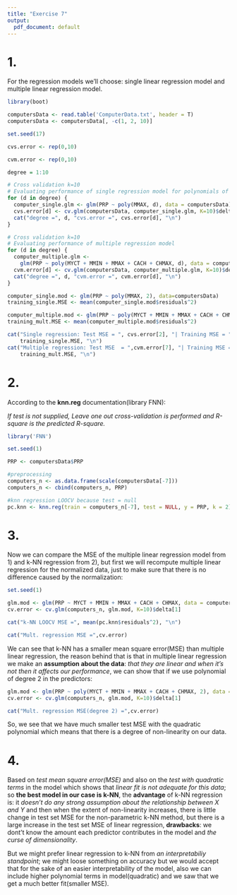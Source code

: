 ```yaml
---
title: "Exercise 7"
output:
  pdf_document: default
---
```


# 1.

For the regression models we'll choose: single linear regression model and multiple linear regression model.

```r
library(boot)

computersData <- read.table('ComputerData.txt', header = T)
computersData <- computersData[, -c(1, 2, 10)]

set.seed(17)

cvs.error <- rep(0,10)

cvm.error <- rep(0,10)

degree = 1:10

# Cross validation k=10
# Evaluating performance of single regression model for polynomials of different degrees
for (d in degree) {
  computer_single.glm <- glm(PRP ~ poly(MMAX, d), data = computersData)
  cvs.error[d] <- cv.glm(computersData, computer_single.glm, K=10)$delta[1]
  cat("degree =", d, "cvs.error =", cvs.error[d], "\n")
}

# Cross validation k=10
# Evaluating performance of multiple regression model 
for (d in degree) {
  computer_multiple.glm <-
    glm(PRP ~ poly(MYCT + MMIN + MMAX + CACH + CHMAX, d), data = computersData)
  cvm.error[d] <- cv.glm(computersData, computer_multiple.glm, K=10)$delta[1]
  cat("degree =", d, "cvm.error =", cvm.error[d], "\n")
}

computer_single.mod <- glm(PRP ~ poly(MMAX, 2), data=computersData)
training_single.MSE <- mean(computer_single.mod$residuals^2)

computer_multiple.mod <- glm(PRP ~ poly(MYCT + MMIN + MMAX + CACH + CHMAX, 7), data = computersData)
training_mult.MSE <- mean(computer_multiple.mod$residuals^2)

cat("Single regression: Test MSE = ", cvs.error[2], "| Training MSE = ", 
    training_single.MSE, "\n")
cat("Multiple regression: Test MSE  = ",cvm.error[7], "| Training MSE = ",
    training_mult.MSE, "\n")

```



# 2.

According to the **knn.reg** documentation(library FNN):

*If test is not supplied, Leave one out cross-validation is performed and R-square is the predicted R-square.*

```r
library('FNN')

set.seed(1)

PRP <- computersData$PRP

#preprocessing
computers_n <- as.data.frame(scale(computersData[-7]))
computers_n <- cbind(computers_n, PRP)

#knn regression LOOCV because test = null
pc.knn <- knn.reg(train = computers_n[-7], test = NULL, y = PRP, k = 2)

```

# 3. 
  
Now we can compare the MSE of the multiple linear regression model from 1) and k-NN regression from 2), but first we will recompute multiple linear regression for the normalized data, just to make sure that there is no difference caused by the normalization:

```r
set.seed(1)

glm.mod <- glm(PRP ~ MYCT + MMIN + MMAX + CACH + CHMAX, data = computers_n)
cv.error <- cv.glm(computers_n, glm.mod, K=10)$delta[1]

cat("k-NN LOOCV MSE =", mean(pc.knn$residuals^2), "\n")

cat("Mult. regression MSE =",cv.error)
```


We can see that k-NN has a smaller mean square error(MSE) than multiple linear regression, the reason behind that is that in multiple linear regression we make an **assumption about the data**: *that they are linear and when it's not then it affects our performance*, we can show that if we use polynomial of degree 2 in the predictors:

```r
glm.mod <- glm(PRP ~ poly(MYCT + MMIN + MMAX + CACH + CHMAX, 2), data = computers_n)
cv.error <- cv.glm(computers_n, glm.mod, K=10)$delta[1]

cat("Mult. regression MSE(degree 2) =",cv.error)
```

So, we see that we have much smaller test MSE with the quadratic polynomial which means that there is a degree of non-linearity on our data.



# 4.
Based on *test mean square error(MSE)* and also on the *test with quadratic terms* in the model which shows that *linear fit is not adequate for this data*; so **the best model in our case is k-NN**, the **advantage** of k-NN regression is: it *doesn't do any strong assumption about the relationship between X and Y* and then when the extent of non-linearity increases, there is little change in test set MSE for the non-parametric k-NN method, but there is a large increase in the test set MSE of linear regression, **drawbacks**: we dont't know the amount each predictor contributes in the model and *the curse of dimensionality*. 

But we might prefer linear regression to k-NN from *an interpretabiliy standpoint*; we might loose something on accuracy but we would accept that for the sake of an easier interpretability of the model, also we can include higher polynomial terms in model(quadratic) and we saw that we get a much better fit(smaller MSE).

